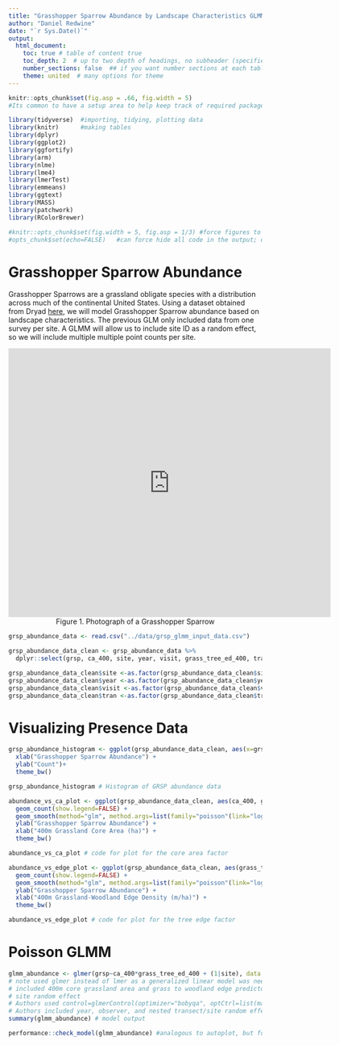 ```yaml
---
title: "Grasshopper Sparrow Abundance by Landscape Characteristics GLMM"
author: "Daniel Redwine"
date: "`r Sys.Date()`"
output: 
  html_document:
    toc: true # table of content true
    toc_depth: 2  # up to two depth of headings, no subheader (specified by # in html)
    number_sections: false  ## if you want number sections at each table header
    theme: united  # many options for theme
---
```

```r
knitr::opts_chunk$set(fig.asp = .66, fig.width = 5)
#Its common to have a setup area to help keep track of required packages and formatting options

library(tidyverse)  #importing, tidying, plotting data
library(knitr)      #making tables
library(dplyr)
library(ggplot2)
library(ggfortify)
library(arm)
library(nlme)
library(lme4)
library(lmerTest)
library(emmeans)
library(ggtext)
library(MASS)
library(patchwork)
library(RColorBrewer)

#knitr::opts_chunk$set(fig.width = 5, fig.asp = 1/3) #force figures to be a certain size and aspect ratio
#opts_chunk$set(echo=FALSE)   #can force hide all code in the output; disables 'code folding'
```
# Grasshopper Sparrow Abundance

Grasshopper Sparrows are a grassland obligate species with a distribution across much of the continental United States. Using a dataset obtained from Dryad [here](https://doi.org/10.5061/dryad.9pr1476), we will model Grasshopper Sparrow abundance based on landscape characteristics. The previous GLM only included data from one survey per site. A GLMM will allow us to include site ID as a random effect, so we will include multiple multiple point counts per site. 

<center>
<iframe src="https://macaulaylibrary.org/asset/335564991/embed" height="533" width="640" frameborder="0" allowfullscreen></iframe>
</center>
<center> Figure 1. Photograph of a Grasshopper Sparrow </center>

```r

grsp_abundance_data <- read.csv("../data/grsp_glmm_input_data.csv")

grsp_abundance_data_clean <- grsp_abundance_data %>%
  dplyr::select(grsp, ca_400, site, year, visit, grass_tree_ed_400, tran)

grsp_abundance_data_clean$site <-as.factor(grsp_abundance_data_clean$site)
grsp_abundance_data_clean$year <-as.factor(grsp_abundance_data_clean$year)
grsp_abundance_data_clean$visit <-as.factor(grsp_abundance_data_clean$visit)
grsp_abundance_data_clean$tran <-as.factor(grsp_abundance_data_clean$tran)


```

# Visualizing Presence Data
```r

grsp_abundance_histogram <- ggplot(grsp_abundance_data_clean, aes(x=grsp)) + geom_histogram(binwidth=1, colour="black", fill="skyblue")+
  xlab("Grasshopper Sparrow Abundance") +
  ylab("Count")+
  theme_bw()

grsp_abundance_histogram # Histogram of GRSP abundance data
```

```r

abundance_vs_ca_plot <- ggplot(grsp_abundance_data_clean, aes(ca_400, grsp)) + 
  geom_count(show.legend=FALSE) +
  geom_smooth(method="glm", method.args=list(family="poisson"(link="log"))) +
  ylab("Grasshopper Sparrow Abundance") +
  xlab("400m Grassland Core Area (ha)") +
  theme_bw()

abundance_vs_ca_plot # code for plot for the core area factor

abundance_vs_edge_plot <- ggplot(grsp_abundance_data_clean, aes(grass_tree_ed_400, grsp)) + 
  geom_count(show.legend=FALSE) +
  geom_smooth(method="glm", method.args=list(family="poisson"(link="log"))) +
  ylab("Grasshopper Sparrow Abundance") +
  xlab("400m Grassland-Woodland Edge Density (m/ha)") +
  theme_bw()

abundance_vs_edge_plot # code for plot for the tree edge factor 
```
# Poisson GLMM 
```r
glmm_abundance <- glmer(grsp~ca_400*grass_tree_ed_400 + (1|site), data = grsp_abundance_data_clean, family = poisson)
# note used glmer instead of lmer as a generalized linear model was needed
# included 400m core grassland area and grass to woodland edge predictor
# site random effect
# Authors used control=glmerControl(optimizer="bobyqa", optCtrl=list(maxfun=2e5)) for warning
# Authors included year, observer, and nested transect/site random effects
summary(glmm_abundance) # model output
```
```r
performance::check_model(glmm_abundance) #analogous to autoplot, but for more complex models
```